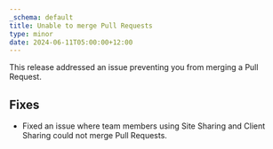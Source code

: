 ```yaml
---
_schema: default
title: Unable to merge Pull Requests
type: minor
date: 2024-06-11T05:00:00+12:00
---
```

This release addressed an issue preventing you from merging a Pull Request.

## Fixes

* Fixed an issue where team members using Site Sharing and Client Sharing could not merge Pull Requests.